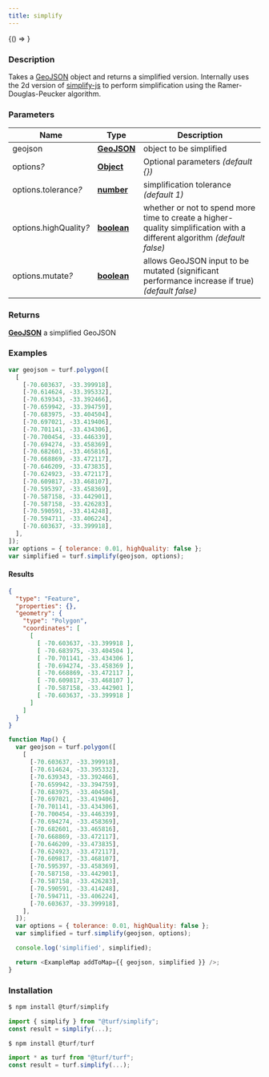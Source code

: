 ```yaml
---
title: simplify
---
```



<!-- Expose turf as global var for experimenting in the browser console -->

<BrowserOnly>{() => <WindowTurfGlobal turf={turf} />}</BrowserOnly>

### Description

Takes a [GeoJSON](https://tools.ietf.org/html/rfc7946#section-3) object and returns a simplified version. Internally uses the 2d version of
[simplify-js](http://mourner.github.io/simplify-js/) to perform simplification using the Ramer-Douglas-Peucker algorithm.

### Parameters

| Name                        | Type                                                                                              | Description                                                                                                              |
| --------------------------- | ------------------------------------------------------------------------------------------------- | ------------------------------------------------------------------------------------------------------------------------ |
| geojson                     | **[GeoJSON](https://tools.ietf.org/html/rfc7946#section-3)**                                      | object to be simplified                                                                                                  |
| options<i>?</i>             | **[Object](https://developer.mozilla.org/docs/Web/JavaScript/Reference/Global_Objects/Object)**   | Optional parameters _(default \{\})_                                                                                     |
| options.tolerance<i>?</i>   | **[number](https://developer.mozilla.org/docs/Web/JavaScript/Reference/Global_Objects/Number)**   | simplification tolerance _(default 1)_                                                                                   |
| options.highQuality<i>?</i> | **[boolean](https://developer.mozilla.org/docs/Web/JavaScript/Reference/Global_Objects/Boolean)** | whether or not to spend more time to create a higher-quality simplification with a different algorithm _(default false)_ |
| options.mutate<i>?</i>      | **[boolean](https://developer.mozilla.org/docs/Web/JavaScript/Reference/Global_Objects/Boolean)** | allows GeoJSON input to be mutated (significant performance increase if true) _(default false)_                          |

### Returns

**[GeoJSON](https://tools.ietf.org/html/rfc7946#section-3)** a simplified GeoJSON

### Examples

```javascript
var geojson = turf.polygon([
  [
    [-70.603637, -33.399918],
    [-70.614624, -33.395332],
    [-70.639343, -33.392466],
    [-70.659942, -33.394759],
    [-70.683975, -33.404504],
    [-70.697021, -33.419406],
    [-70.701141, -33.434306],
    [-70.700454, -33.446339],
    [-70.694274, -33.458369],
    [-70.682601, -33.465816],
    [-70.668869, -33.472117],
    [-70.646209, -33.473835],
    [-70.624923, -33.472117],
    [-70.609817, -33.468107],
    [-70.595397, -33.458369],
    [-70.587158, -33.442901],
    [-70.587158, -33.426283],
    [-70.590591, -33.414248],
    [-70.594711, -33.406224],
    [-70.603637, -33.399918],
  ],
]);
var options = { tolerance: 0.01, highQuality: false };
var simplified = turf.simplify(geojson, options);
```

#### Results

```json
{
  "type": "Feature",
  "properties": {},
  "geometry": {
    "type": "Polygon",
    "coordinates": [
      [
        [ -70.603637, -33.399918 ],
        [ -70.683975, -33.404504 ],
        [ -70.701141, -33.434306 ],
        [ -70.694274, -33.458369 ],
        [ -70.668869, -33.472117 ],
        [ -70.609817, -33.468107 ],
        [ -70.587158, -33.442901 ],
        [ -70.603637, -33.399918 ]
      ]
    ]
  }
}
```

```javascript live
function Map() {
  var geojson = turf.polygon([
    [
      [-70.603637, -33.399918],
      [-70.614624, -33.395332],
      [-70.639343, -33.392466],
      [-70.659942, -33.394759],
      [-70.683975, -33.404504],
      [-70.697021, -33.419406],
      [-70.701141, -33.434306],
      [-70.700454, -33.446339],
      [-70.694274, -33.458369],
      [-70.682601, -33.465816],
      [-70.668869, -33.472117],
      [-70.646209, -33.473835],
      [-70.624923, -33.472117],
      [-70.609817, -33.468107],
      [-70.595397, -33.458369],
      [-70.587158, -33.442901],
      [-70.587158, -33.426283],
      [-70.590591, -33.414248],
      [-70.594711, -33.406224],
      [-70.603637, -33.399918],
    ],
  ]);
  var options = { tolerance: 0.01, highQuality: false };
  var simplified = turf.simplify(geojson, options);

  console.log('simplified', simplified);

  return <ExampleMap addToMap={{ geojson, simplified }} />;
}
```

### Installation

```javascript
$ npm install @turf/simplify

import { simplify } from "@turf/simplify";
const result = simplify(...);
```

```javascript
$ npm install @turf/turf

import * as turf from "@turf/turf";
const result = turf.simplify(...);
```
